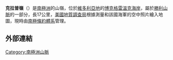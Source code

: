 {{Coord|72|54|S|167|54|E|source:GNIS|display=title}}

'''克拉普嶺'''（{{lang-en|Clapp Ridge}}）是[[南極洲|南極洲]]的山嶺，位於[[維多利亞地|維多利亞地]]的[[博克格雷溫克海岸|博克格雷溫克海岸]]，屬於[[勝利山脈|勝利山脈]]的一部分，長17公里，[[美國地質調查局|美國地質調查局]]根據測量和該國海軍的空中照片繪入地圖，現時由[[南極條約體系|南極條約體系]]管理。

==外部連結==
{{cite gnis | type = antarid | id = 2814| name = Clapp Ridge | accessdate = 2011-11-12}}

{{DEFAULTSORT:Clapp Ridge}}
[[Category:南極洲山脈|Category:南極洲山脈]]


{{BorchgrevinkCoast-geo-stub}}